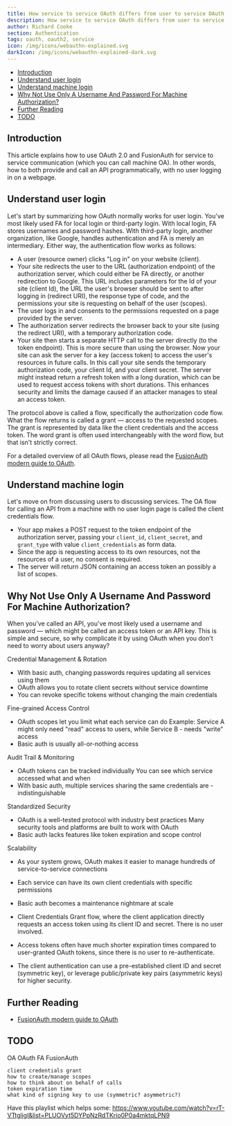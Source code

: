 ```yaml
---
title: How service to service OAuth differs from user to service OAuth
description: How service to service OAuth differs from user to service OAuth
author: Richard Cooke
section: Authentication
tags: oauth, oauth2, service
icon: /img/icons/webauthn-explained.svg
darkIcon: /img/icons/webauthn-explained-dark.svg
---
```


- [Introduction](#introduction)
- [Understand user login](#understand-user-login)
- [Understand machine login](#understand-machine-login)
- [Why Not Use Only A Username And Password For Machine Authorization?](#why-not-use-only-a-username-and-password-for-machine-authorization)
- [Further Reading](#further-reading)
- [TODO](#todo)

## Introduction

This article explains how to use OAuth 2.0 and FusionAuth for service to service communication (which you can call machine OA). In other words, how to both provide and call an API programmatically, with no user logging in on a webpage.

## Understand user login

Let's start by summarizing how OAuth normally works for user login. You've most likely used FA for local login or third-party login. With local login, FA stores usernames and password hashes. With third-party login, another organization, like Google, handles authentication and FA is merely an intermediary. Either way, the authentication flow works as follows:

- A user (resource owner) clicks "Log in" on your website (client).
- Your site redirects the user to the URL (authorization endpoint) of the authorization server, which could either be FA directly, or another redirection to Google. This URL includes parameters for the Id of your site (client Id), the URL the user's browser should be sent to after logging in (redirect URI), the response type of code, and the permissions your site is requesting on behalf of the user (scopes).
- The user logs in and consents to the permissions requested on a page provided by the server.
- The authorization server redirects the browser back to your site (using the redirect URI), with a temporary authorization code.
- Your site then starts a separate HTTP call to the server directly (to the token endpoint). This is more secure than using the browser. Now your site can ask the server for a key (access token) to access the user's resources in future calls. In this call your site sends the temporary authorization code, your client Id, and your client secret. The server might instead return a refresh token with a long duration, which can be used to request access tokens with short durations. This enhances security and limits the damage caused if an attacker manages to steal an access token.

The protocol above is called a flow, specifically the authorization code flow. What the flow returns is called a grant — access to the requested scopes. The grant is represented by data like the client credentials and the access token. The word grant is often used interchangeably with the word flow, but that isn't strictly correct.

For a detailed overview of all OAuth flows, please read the [FusionAuth modern guide to OAuth](https://fusionauth.io/resources/the-modern-guide-to-oauth.pdf).

## Understand machine login

Let's move on from discussing users to discussing services. The OA flow for calling an API from a machine with no user login page is called the client credentials flow.

- Your app makes a POST request to the token endpoint of the authorization server, passing your `client_id`, `client_secret`, and `grant_type` with value `client_credentials` as form data.
- Since the app is requesting access to its own resources, not the resources of a user, no consent is required.
- The server will return JSON containing an access token an possibly a list of scopes.

## Why Not Use Only A Username And Password For Machine Authorization?

When you've called an API, you've most likely used a username and password — which might be called an access token or an API key. This is simple and secure, so why complicate it by using OAuth when you don't need to worry about users anyway?

Credential Management & Rotation

- With basic auth, changing passwords requires updating all services using them
- OAuth allows you to rotate client secrets without service downtime
- You can revoke specific tokens without changing the main credentials

Fine-grained Access Control

- OAuth scopes let you limit what each service can do
Example: Service A might only need "read" access to users, while Service B - needs "write" access
- Basic auth is usually all-or-nothing access

Audit Trail & Monitoring

- OAuth tokens can be tracked individually
You can see which service accessed what and when
- With basic auth, multiple services sharing the same credentials are - indistinguishable

Standardized Security

- OAuth is a well-tested protocol with industry best practices
Many security tools and platforms are built to work with OAuth
- Basic auth lacks features like token expiration and scope control

Scalability

- As your system grows, OAuth makes it easier to manage hundreds of service-to-service connections
- Each service can have its own client credentials with specific permissions
- Basic auth becomes a maintenance nightmare at scale




- Client Credentials Grant flow, where the client application directly requests an access token using its client ID and secret. There is no user involved.
- Access tokens often have much shorter expiration times compared to user-granted OAuth tokens, since there is no user to re-authenticate.
- The client authentication can use a pre-established client ID and secret (symmetric key), or leverage public/private key pairs (asymmetric keys) for higher security.




## Further Reading

- [FusionAuth modern guide to OAuth](https://fusionauth.io/resources/the-modern-guide-to-oauth.pdf)

## TODO

OA OAuth
FA FusionAuth

    client credentials grant
    how to create/manage scopes
    how to think about on behalf of calls
    token expiration time
    what kind of signing key to use (symmetric? asymmetric?)

Have this playlist which helps some: https://www.youtube.com/watch?v=rT-VTtgligI&list=PLUOVyt5DYPpNzRdTKrio0P0a4mktqLPN9
